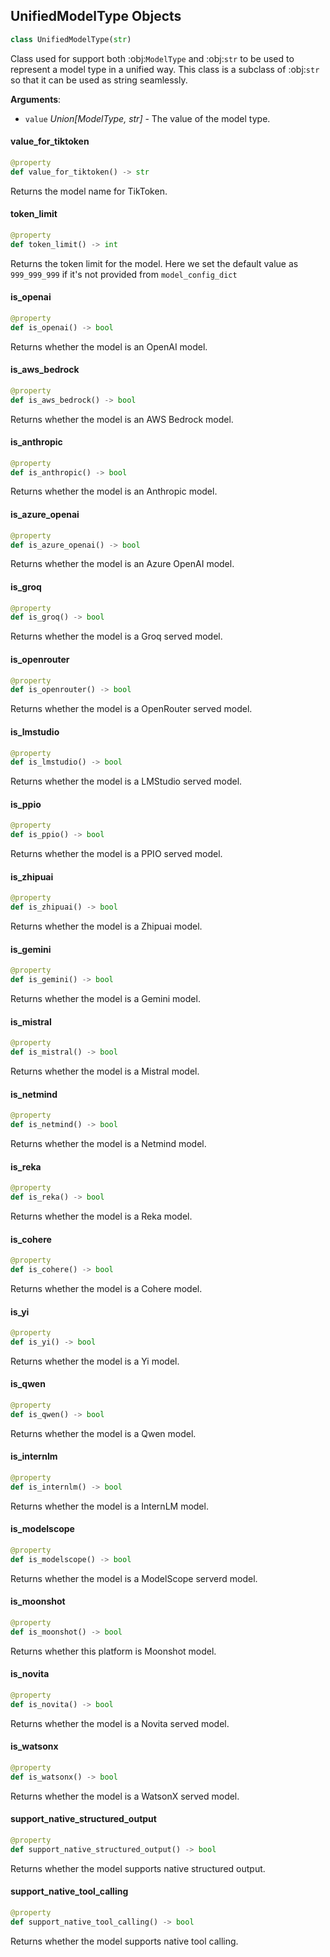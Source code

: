 <a id="camel.types.unified_model_type"></a>

<a id="camel.types.unified_model_type.UnifiedModelType"></a>

## UnifiedModelType Objects

```python
class UnifiedModelType(str)
```

Class used for support both :obj:`ModelType` and :obj:`str` to be used
to represent a model type in a unified way. This class is a subclass of
:obj:`str` so that it can be used as string seamlessly.

**Arguments**:

- `value` _Union[ModelType, str]_ - The value of the model type.

<a id="camel.types.unified_model_type.UnifiedModelType.value_for_tiktoken"></a>

#### value\_for\_tiktoken

```python
@property
def value_for_tiktoken() -> str
```

Returns the model name for TikToken.

<a id="camel.types.unified_model_type.UnifiedModelType.token_limit"></a>

#### token\_limit

```python
@property
def token_limit() -> int
```

Returns the token limit for the model. Here we set the default
value as `999_999_999` if it's not provided from `model_config_dict`

<a id="camel.types.unified_model_type.UnifiedModelType.is_openai"></a>

#### is\_openai

```python
@property
def is_openai() -> bool
```

Returns whether the model is an OpenAI model.

<a id="camel.types.unified_model_type.UnifiedModelType.is_aws_bedrock"></a>

#### is\_aws\_bedrock

```python
@property
def is_aws_bedrock() -> bool
```

Returns whether the model is an AWS Bedrock model.

<a id="camel.types.unified_model_type.UnifiedModelType.is_anthropic"></a>

#### is\_anthropic

```python
@property
def is_anthropic() -> bool
```

Returns whether the model is an Anthropic model.

<a id="camel.types.unified_model_type.UnifiedModelType.is_azure_openai"></a>

#### is\_azure\_openai

```python
@property
def is_azure_openai() -> bool
```

Returns whether the model is an Azure OpenAI model.

<a id="camel.types.unified_model_type.UnifiedModelType.is_groq"></a>

#### is\_groq

```python
@property
def is_groq() -> bool
```

Returns whether the model is a Groq served model.

<a id="camel.types.unified_model_type.UnifiedModelType.is_openrouter"></a>

#### is\_openrouter

```python
@property
def is_openrouter() -> bool
```

Returns whether the model is a OpenRouter served model.

<a id="camel.types.unified_model_type.UnifiedModelType.is_lmstudio"></a>

#### is\_lmstudio

```python
@property
def is_lmstudio() -> bool
```

Returns whether the model is a LMStudio served model.

<a id="camel.types.unified_model_type.UnifiedModelType.is_ppio"></a>

#### is\_ppio

```python
@property
def is_ppio() -> bool
```

Returns whether the model is a PPIO served model.

<a id="camel.types.unified_model_type.UnifiedModelType.is_zhipuai"></a>

#### is\_zhipuai

```python
@property
def is_zhipuai() -> bool
```

Returns whether the model is a Zhipuai model.

<a id="camel.types.unified_model_type.UnifiedModelType.is_gemini"></a>

#### is\_gemini

```python
@property
def is_gemini() -> bool
```

Returns whether the model is a Gemini model.

<a id="camel.types.unified_model_type.UnifiedModelType.is_mistral"></a>

#### is\_mistral

```python
@property
def is_mistral() -> bool
```

Returns whether the model is a Mistral model.

<a id="camel.types.unified_model_type.UnifiedModelType.is_netmind"></a>

#### is\_netmind

```python
@property
def is_netmind() -> bool
```

Returns whether the model is a Netmind model.

<a id="camel.types.unified_model_type.UnifiedModelType.is_reka"></a>

#### is\_reka

```python
@property
def is_reka() -> bool
```

Returns whether the model is a Reka model.

<a id="camel.types.unified_model_type.UnifiedModelType.is_cohere"></a>

#### is\_cohere

```python
@property
def is_cohere() -> bool
```

Returns whether the model is a Cohere model.

<a id="camel.types.unified_model_type.UnifiedModelType.is_yi"></a>

#### is\_yi

```python
@property
def is_yi() -> bool
```

Returns whether the model is a Yi model.

<a id="camel.types.unified_model_type.UnifiedModelType.is_qwen"></a>

#### is\_qwen

```python
@property
def is_qwen() -> bool
```

Returns whether the model is a Qwen model.

<a id="camel.types.unified_model_type.UnifiedModelType.is_internlm"></a>

#### is\_internlm

```python
@property
def is_internlm() -> bool
```

Returns whether the model is a InternLM model.

<a id="camel.types.unified_model_type.UnifiedModelType.is_modelscope"></a>

#### is\_modelscope

```python
@property
def is_modelscope() -> bool
```

Returns whether the model is a ModelScope serverd model.

<a id="camel.types.unified_model_type.UnifiedModelType.is_moonshot"></a>

#### is\_moonshot

```python
@property
def is_moonshot() -> bool
```

Returns whether this platform is Moonshot model.

<a id="camel.types.unified_model_type.UnifiedModelType.is_novita"></a>

#### is\_novita

```python
@property
def is_novita() -> bool
```

Returns whether the model is a Novita served model.

<a id="camel.types.unified_model_type.UnifiedModelType.is_watsonx"></a>

#### is\_watsonx

```python
@property
def is_watsonx() -> bool
```

Returns whether the model is a WatsonX served model.

<a id="camel.types.unified_model_type.UnifiedModelType.support_native_structured_output"></a>

#### support\_native\_structured\_output

```python
@property
def support_native_structured_output() -> bool
```

Returns whether the model supports native structured output.

<a id="camel.types.unified_model_type.UnifiedModelType.support_native_tool_calling"></a>

#### support\_native\_tool\_calling

```python
@property
def support_native_tool_calling() -> bool
```

Returns whether the model supports native tool calling.

